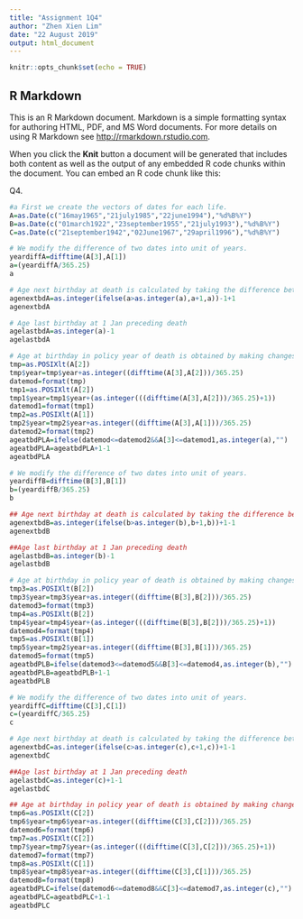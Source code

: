 ---
title: "Assignment 1Q4"
author: "Zhen Xien Lim"
date: "22 August 2019"
output: html_document
---

```{r setup, include=FALSE}
knitr::opts_chunk$set(echo = TRUE)
```

## R Markdown

This is an R Markdown document. Markdown is a simple formatting syntax for authoring HTML, PDF, and MS Word documents. For more details on using R Markdown see <http://rmarkdown.rstudio.com>.

When you click the **Knit** button a document will be generated that includes both content as well as the output of any embedded R code chunks within the document. You can embed an R code chunk like this:

Q4.
```{r}
#a First we create the vectors of dates for each life. 
A=as.Date(c("16may1965","21july1985","22june1994"),"%d%B%Y")
B=as.Date(c("01march1922","23september1955","21july1993"),"%d%B%Y")
C=as.Date(c("21september1942","02June1967","29april1996"),"%d%B%Y")
```

```{r}
# We modify the difference of two dates into unit of years.
yeardiffA=difftime(A[3],A[1])
a=(yeardiffA/365.25)
a
```

```{r}
# Age next birthday at death is calculated by taking the difference between date of death and date of birth and adjust it to be the age next birthday.
agenextbdA=as.integer(ifelse(a>as.integer(a),a+1,a))-1+1
agenextbdA
```

```{r}
# Age last birthday at 1 Jan preceding death
agelastbdA=as.integer(a)-1
agelastbdA
```

```{r}
# Age at birthday in policy year of death is obtained by making changes to the unit 'year' in the dates using as.POSIXlt function.
tmp=as.POSIXlt(A[2])
tmp$year=tmp$year+as.integer((difftime(A[3],A[2]))/365.25) 
datemod=format(tmp)
tmp1=as.POSIXlt(A[2])
tmp1$year=tmp1$year+(as.integer(((difftime(A[3],A[2]))/365.25)+1))
datemod1=format(tmp1)
tmp2=as.POSIXlt(A[1])
tmp2$year=tmp2$year+as.integer((difftime(A[3],A[1]))/365.25) 
datemod2=format(tmp2)
ageatbdPLA=ifelse(datemod<=datemod2&&A[3]<=datemod1,as.integer(a),"")
ageatbdPLA=ageatbdPLA+1-1
ageatbdPLA
```

```{r}
# We modify the difference of two dates into unit of years.
yeardiffB=difftime(B[3],B[1])
b=(yeardiffB/365.25)
b
```

```{r}
## Age next birthday at death is calculated by taking the difference between date of death and date of birth and adjust it to be the age next birthday.
agenextbdB=as.integer(ifelse(b>as.integer(b),b+1,b))+1-1
agenextbdB
```

```{r}
##Age last birthday at 1 Jan preceding death
agelastbdB=as.integer(b)-1
agelastbdB
```

```{r}
# Age at birthday in policy year of death is obtained by making changes to the unit 'year' in the dates using as.POSIXlt function.
tmp3=as.POSIXlt(B[2])
tmp3$year=tmp3$year+as.integer((difftime(B[3],B[2]))/365.25) 
datemod3=format(tmp3)
tmp4=as.POSIXlt(B[2])
tmp4$year=tmp4$year+(as.integer(((difftime(B[3],B[2]))/365.25)+1))
datemod4=format(tmp4)
tmp5=as.POSIXlt(B[1])
tmp5$year=tmp2$year+as.integer((difftime(B[3],B[1]))/365.25) 
datemod5=format(tmp5)
ageatbdPLB=ifelse(datemod3<=datemod5&&B[3]<=datemod4,as.integer(b),"")
ageatbdPLB=ageatbdPLB+1-1
ageatbdPLB
```

```{r}
# We modify the difference of two dates into unit of years.
yeardiffC=difftime(C[3],C[1])
c=(yeardiffC/365.25)
c
```

```{r}
# Age next birthday at death is calculated by taking the difference between date of death and date of birth and adjust it to be the age next birthday.
agenextbdC=as.integer(ifelse(c>as.integer(c),c+1,c))+1-1
agenextbdC
```

```{r}
##Age last birthday at 1 Jan preceding death
agelastbdC=as.integer(c)+1-1
agelastbdC
```

```{r}
## Age at birthday in policy year of death is obtained by making changes to the unit 'year' in the dates using as.POSIXlt function.
tmp6=as.POSIXlt(C[2])
tmp6$year=tmp6$year+as.integer((difftime(C[3],C[2]))/365.25) 
datemod6=format(tmp6)
tmp7=as.POSIXlt(C[2])
tmp7$year=tmp7$year+(as.integer(((difftime(C[3],C[2]))/365.25)+1))
datemod7=format(tmp7)
tmp8=as.POSIXlt(C[1])
tmp8$year=tmp8$year+as.integer((difftime(C[3],C[1]))/365.25) 
datemod8=format(tmp8)
ageatbdPLC=ifelse(datemod6<=datemod8&&C[3]<=datemod7,as.integer(c),"")
ageatbdPLC=ageatbdPLC+1-1
ageatbdPLC
```